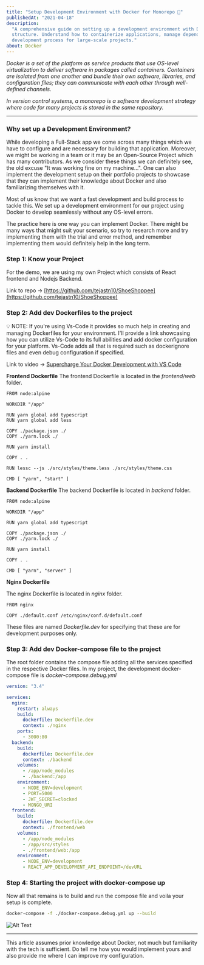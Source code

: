 ```yaml
---
title: "Setup Development Environment with Docker for Monorepo 🐳"
publishedAt: "2021-04-18"
description:
  "A comprehensive guide on setting up a development environment with Docker for a monorepo
  structure. Understand how to containerize applications, manage dependencies, and streamline the
  development process for large-scale projects."
about: Docker
---
```


_Docker is a set of the platform as service products that use OS-level virtualization to deliver
software in packages called containers. Containers are isolated from one another and bundle their
own software, libraries, and configuration files; they can communicate with each other through
well-defined channels._

_In version control systems, a monorepo is a software development strategy where code for many
projects is stored in the same repository._

---

### Why set up a Development Environment?

While developing a Full-Stack app we come across many things which we have to configure and are
necessary for building that application. Moreover, we might be working in a team or it may be an
Open-Source Project which has many contributors. As we consider these things we can definitely see,
the old excuse "It was working fine on my machine...". One can also implement the development setup
on their portfolio projects to showcase that they can implement their knowledge about Docker and
also familiarizing themselves with it.

Most of us know that we want a fast development and build process to tackle this. We set up a
development environment for our project using Docker to develop seamlessly without any OS-level
errors.

The practice here is one way you can implement Docker. There might be many ways that might suit your
scenario, so try to research more and try implementing them with the trial and error method, and
remember implementing them would definitely help in the long term.

### Step 1: Know your Project

For the demo, we are using my own Project which consists of React frontend and Nodejs Backend.

Link to repo → [https://github.com/tejastn10/ShoeShoppee](https://github.com/tejastn10/ShoeShoppee)

### Step 2: Add dev Dockerfiles to the project

💡 NOTE: If you're using Vs-Code it provides so much help in creating and managing Dockerfiles for
your environment. I'll provide a link showcasing how you can utilize Vs-Code to its full abilities
and add docker configuration for your platform. Vs-Code adds all that is required such as
dockerignore files and even debug configuration if specified.

Link to video →
[Supercharge Your Docker Development with VS Code](https://www.youtube.com/watch?v=BfzpN6drbJc)

**Frontend Dockerfile** The frontend Dockerfile is located in the _frontend/web_ folder.

```docker
FROM node:alpine

WORKDIR "/app"

RUN yarn global add typescript
RUN yarn global add less

COPY ./package.json ./
COPY ./yarn.lock ./

RUN yarn install

COPY . .

RUN lessc --js ./src/styles/theme.less ./src/styles/theme.css

CMD [ "yarn", "start" ]
```

**Backend Dockerfile** The backend Dockerfile is located in _backend_ folder.

```docker
FROM node:alpine

WORKDIR "/app"

RUN yarn global add typescript

COPY ./package.json ./
COPY ./yarn.lock ./

RUN yarn install

COPY . .

CMD [ "yarn", "server" ]
```

**Nginx Dockerfile**

The nginx Dockerfile is located in _nginx_ folder.

```docker
FROM nginx

COPY ./default.conf /etc/nginx/conf.d/default.conf
```

These files are named _Dockerfile.dev_ for specifying that these are for development purposes only.

### Step 3: Add dev Docker-compose file to the project

The root folder contains the compose file adding all the services specified in the respective Docker
files. In my project, the development docker-compose file is _docker-compose.debug.yml_

```yml
version: "3.4"

services:
  nginx:
    restart: always
    build:
      dockerfile: Dockerfile.dev
      context: ./nginx
    ports:
      - 3000:80
  backend:
    build:
      dockerfile: Dockerfile.dev
      context: ./backend
    volumes:
      - /app/node_modules
      - ./backend:/app
    environment:
      - NODE_ENV=development
      - PORT=5000
      - JWT_SECRET=clocked
      - MONGO_URI
  frontend:
    build:
      dockerfile: Dockerfile.dev
      context: ./frontend/web
    volumes:
      - /app/node_modules
      - /app/src/styles
      - ./frontend/web:/app
    environment:
      - NODE_ENV=development
      - REACT_APP_DEVELOPMENT_API_ENDPOINT=/devURL
```

### Step 4: Starting the project with docker-compose up

Now all that remains is to build and run the compose file and voila your setup is complete.

```bash
docker-compose -f ./docker-compose.debug.yml up --build
```

![Alt Text](https://dev-to-uploads.s3.amazonaws.com/uploads/articles/z1vdnzlkk6nmcy53rr7j.jpg)

---

This article assumes prior knowledge about Docker, not much but familiarity with the tech is
sufficient. Do tell me how you would implement yours and also provide me where I can improve my
configuration.
